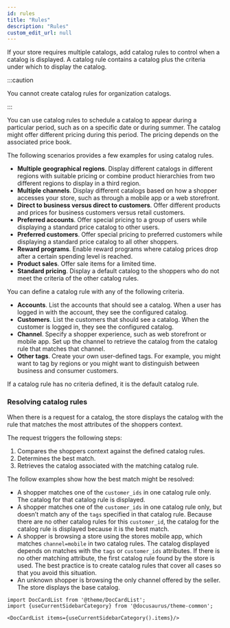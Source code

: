 ```yaml
---
id: rules
title: "Rules"
description: "Rules"
custom_edit_url: null
---
```




If your store requires multiple catalogs, add catalog rules to control when a catalog is displayed. A catalog rule contains a catalog plus the criteria under which to display the catalog.

:::caution

You cannot create catalog rules for organization catalogs.

:::

You can use catalog rules to schedule a catalog to appear during a particular period, such as on a specific date or during summer. The catalog might offer different pricing during this period. The pricing depends on the associated price book.

The following scenarios provides a few examples for using catalog rules.

- **Multiple geographical regions**. Display different catalogs in different regions with suitable pricing or combine product hierarchies from two different regions to display in a third region.
- **Multiple channels**. Display different catalogs based on how a shopper accesses your store, such as through a mobile app or a web storefront.
- **Direct to business versus direct to customers**. Offer different products and prices for business customers versus retail customers.
- **Preferred accounts**. Offer special pricing to a group of users while displaying a standard price catalog to other users.
- **Preferred customers**. Offer special pricing to preferred customers while displaying a standard price catalog to all other shoppers.
- **Reward programs**. Enable reward programs where catalog prices drop after a certain spending level is reached.
- **Product sales**. Offer sale items for a limited time.
- **Standard pricing**. Display a default catalog to the shoppers who do not meet the criteria of the other catalog rules.

You can define a catalog rule with any of the following criteria.

- **Accounts**. List the accounts that should see a catalog. When a user has logged in with the account, they see the configured catalog.
- **Customers**. List the customers that should see a catalog. When the customer is logged in, they see the configured catalog.
- **Channel**. Specify a shopper experience, such as web storefront or mobile app. Set up the channel to retrieve the catalog from the catalog rule that matches that channel.
- **Other tags**. Create your own user-defined tags. For example, you might want to tag by regions or you might want to distinguish between business and consumer customers.

If a catalog rule has no criteria defined, it is the default catalog rule.

### Resolving catalog rules

When there is a request for a catalog, the store displays the catalog with the rule that matches the most attributes of the shoppers context.

The request triggers the following steps:

1. Compares the shoppers context against the defined catalog rules.
1. Determines the best match.
1. Retrieves the catalog associated with the matching catalog rule.

The follow examples show how the best match might be resolved:

- A shopper matches one of the `customer_ids` in one catalog rule only. The catalog for that catalog rule is displayed.
- A shopper matches one of the `customer_ids` in one catalog rule only, but doesnʼt match any of the `tags` specified in that catalog rule. Because there are no other catalog rules for this `customer_id`, the catalog for the catalog rule is displayed because it is the best match.
- A shopper is browsing a store using the stores mobile app, which matches `channel=mobile` in two catalog rules. The catalog displayed depends on matches with the `tags` or `customer_ids` attributes. If there is no other matching attribute, the first catalog rule found by the store is used. The best practice is to create catalog rules that cover all cases so that you avoid this situation.
- An unknown shopper is browsing the only channel offered by the seller. The store displays the base catalog.




```mdx-code-block
import DocCardList from '@theme/DocCardList';
import {useCurrentSidebarCategory} from '@docusaurus/theme-common';

<DocCardList items={useCurrentSidebarCategory().items}/>
```
      